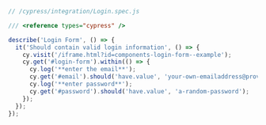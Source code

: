```js
// /cypress/integration/Login.spec.js

/// <reference types="cypress" />

describe('Login Form', () => {
  it('Should contain valid login information', () => {
    cy.visit('/iframe.html?id=components-login-form--example');
    cy.get('#login-form').within(() => {
      cy.log('**enter the email**');
      cy.get('#email').should('have.value', 'your-own-emailaddress@provider.com');
      cy.log('**enter password**');
      cy.get('#password').should('have.value', 'a-random-password');
    });
  });
});
```

